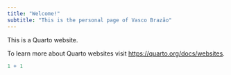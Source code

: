 ```yaml
---
title: "Welcome!"
subtitle: "This is the personal page of Vasco Brazão"
---
```


This is a Quarto website.

To learn more about Quarto websites visit <https://quarto.org/docs/websites>.

```r
1 + 1
```
